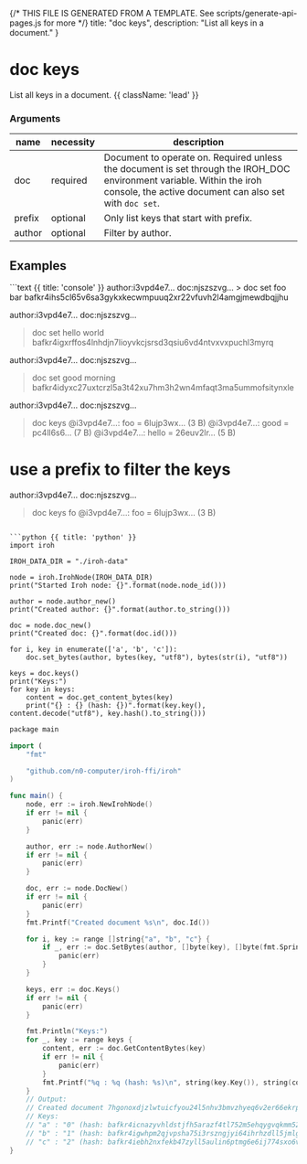 {/* THIS FILE IS GENERATED FROM A TEMPLATE. See scripts/generate-api-pages.js for more */}
    title: "doc keys",
    description: "List all keys in a document."
}

<div className='not-prose mb-5'>
    <Breadcrumbs pages={[
        { name: 'API', href: '/docs/api', current: false },
        { name: 'doc keys', href: '/docs/api/doc-keys', current: true },
    ]} />
</div>

# doc keys

List all keys in a document. {{ className: 'lead' }}


### Arguments

| name | necessity | description |
| ---- | --------- | ----------- |
| doc  | required | Document to operate on. Required unless the document is set through the IROH_DOC environment variable. Within the iroh console, the active document can also set with `doc set`. |
| prefix  | optional | Only list keys that start with prefix. |
| author  | optional | Filter by author. |



## Examples

<CodeGroup title="doc keys">
```text {{ title: 'console' }}
author:i3vpd4e7… doc:njszszvg…
> doc set foo bar
bafkr4ihs5cl65v6sa3gykxkecwmpuuq2xr22vfuvh2l4amgjmewdbqjjhu

author:i3vpd4e7… doc:njszszvg…
> doc set hello world
bafkr4igxrffos4lnhdjn7lioyvkcjsrsd3qsiu6vd4ntvxvxpuchl3myrq

author:i3vpd4e7… doc:njszszvg…
> doc set good morning
bafkr4idyxc27uxtcrzl5a3t42xu7hm3h2wn4mfaqt3ma5ummofsitynxle

author:i3vpd4e7… doc:njszszvg…
> doc keys
@i3vpd4e7…: foo = 6lujp3wx… (3 B)
@i3vpd4e7…: good = pc4ll6s6… (7 B)
@i3vpd4e7…: hello = 26euv2lr… (5 B)

# use a prefix to filter the keys

author:i3vpd4e7… doc:njszszvg…
> doc keys fo
@i3vpd4e7…: foo = 6lujp3wx… (3 B)
```

```python {{ title: 'python' }}
import iroh

IROH_DATA_DIR = "./iroh-data"

node = iroh.IrohNode(IROH_DATA_DIR)
print("Started Iroh node: {}".format(node.node_id()))

author = node.author_new()
print("Created author: {}".format(author.to_string()))

doc = node.doc_new()
print("Created doc: {}".format(doc.id()))

for i, key in enumerate(['a', 'b', 'c']):
    doc.set_bytes(author, bytes(key, "utf8"), bytes(str(i), "utf8"))

keys = doc.keys()
print("Keys:")
for key in keys:
    content = doc.get_content_bytes(key)
    print("{} : {} (hash: {})".format(key.key(), content.decode("utf8"), key.hash().to_string()))
```

```swift {{ title: 'go' }}
package main

import (
	"fmt"

	"github.com/n0-computer/iroh-ffi/iroh"
)

func main() {
	node, err := iroh.NewIrohNode()
	if err != nil {
		panic(err)
	}

	author, err := node.AuthorNew()
	if err != nil {
		panic(err)
	}

	doc, err := node.DocNew()
	if err != nil {
		panic(err)
	}
	fmt.Printf("Created document %s\n", doc.Id())

	for i, key := range []string{"a", "b", "c"} {
		if _, err := doc.SetBytes(author, []byte(key), []byte(fmt.Sprintf("%d", i))); err != nil {
			panic(err)
		}
	}

	keys, err := doc.Keys()
	if err != nil {
		panic(err)
	}

	fmt.Println("Keys:")
	for _, key := range keys {
		content, err := doc.GetContentBytes(key)
		if err != nil {
			panic(err)
		}
		fmt.Printf("%q : %q (hash: %s)\n", string(key.Key()), string(content), key.Hash().ToString())
	}
	// Output:
	// Created document 7hgonoxdjzlwtuicfyou24l5nhv3bmvzhyeq6v2er66ekrpvhotq
	// Keys:
	// "a" : "0" (hash: bafkr4icnazyvhldstjfh5arazf4tl752m5ehqygvqkmm52zdqzbwtbt5t4)
	// "b" : "1" (hash: bafkr4igwhpm2qjvpsha75i3rszngjyi64ihrhzdll5jmlgibcntalm5eq4)
	// "c" : "2" (hash: bafkr4iebh2nxfekb47zyll5aulin6ptmg6e6ij774sxo6vtkkzn4r4x6hu)
}

```


</CodeGroup>
